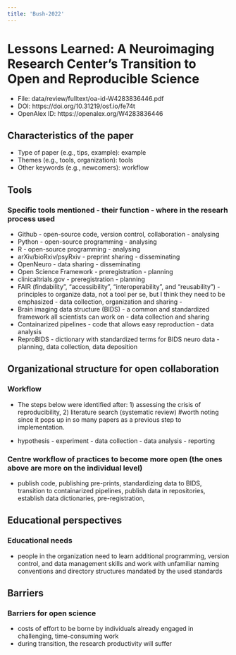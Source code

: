 ```yaml
---
title: 'Bush-2022'
---
```


# Lessons Learned: A Neuroimaging Research Center's Transition to Open and Reproducible Science

-   File: data/review/fulltext/oa-id-W4283836446.pdf
-   DOI: https://doi.org/10.31219/osf.io/fe74t
-   OpenAlex ID: https://openalex.org/W4283836446

## Characteristics of the paper

-   Type of paper (e.g., tips, example): example
-   Themes (e.g., tools, organization): tools
-   Other keywords (e.g., newcomers): workflow

## Tools

### Specific tools mentioned - their function - where in the researh process used

-   Github - open-source code, version control, collaboration -
    analysing
-   Python - open-source programming - analysing
-   R - open-source programming - analysing
-   arXiv/bioRxiv/psyRxiv - preprint sharing - disseminating
-   OpenNeuro - data sharing - disseminating
-   Open Science Framework - preregistration - planning
-   clinicaltrials.gov - preregistration - planning
-   FAIR (findability”, “accessibility”, “interoperability”, and “reusability”) -principles to organize data, not a tool per se, but I think they 
    need to be emphasized - data collection, organization and sharing - 
-   Brain imaging data structure (BIDS) - a common and standardized framework all scientists can work on - data collection and sharing
-   Containarized pipelines - code that allows easy reproduction - data analysis
-   ReproBIDS - dictionary with standardized terms for BIDS neuro data - planning, data collection, data deposition

## Organizational structure for open collaboration

### Workflow

-   The steps below were identified after: 1) assessing the crisis of reproducibility, 2) literature search (systematic review) #worth noting 
    since it pops up in so many papers as a previous step to implementation.

-   hypothesis - experiment - data collection - data analysis -
    reporting

### Centre workflow of practices to become more open (the ones above are more on the individual level)

-   publish code, publishing pre-prints, standardizing data to BIDS, transition to containarized pipelines, publish data in repositories, 
    establish data dictionaries, pre-registration, 

## Educational perspectives

### Educational needs

-   people in the organization need to learn additional programming,
    version control, and data management skills and work with unfamiliar
    naming conventions and directory structures mandated by the used
    standards

## Barriers

### Barriers for open science

-   costs of effort to be borne by individuals already engaged in
    challenging, time-consuming work
-   during transition, the research productivity will suffer

